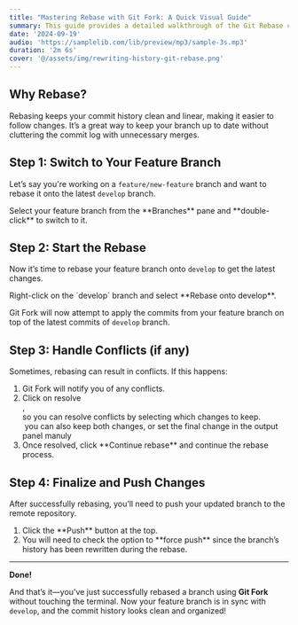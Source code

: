 ```yaml
---
title: "Mastering Rebase with Git Fork: A Quick Visual Guide"
summary: This guide provides a detailed walkthrough of the Git Rebase command using Git Fork, a visual Git client. Rebasing is one of Git’s two key methods for integrating changes between branches, with the other being git merge. While merges create a new commit that ties together branches, rebasing allows you to apply changes from one branch on top of another, effectively rewriting commit history in a cleaner, linear fashion..
date: '2024-09-19'
audio: 'https://samplelib.com/lib/preview/mp3/sample-3s.mp3'
duration: '2m 6s'
cover: '@/assets/img/rewriting-history-git-rebase.png'
---
```



## Why Rebase?

Rebasing keeps your commit history clean and linear, making it easier to follow changes. It’s a great way to keep your branch up to date without cluttering the commit log with unnecessary merges.

## Step 1: Switch to Your Feature Branch

Let’s say you're working on a `feature/new-feature` branch and want to rebase it onto the latest `develop` branch.
<Figcaption src={step1} alt="">Select your feature branch from the **Branches** pane and **double-click** to switch to it.</Figcaption>

## Step 2: Start the Rebase

Now it’s time to rebase your feature branch onto `develop` to get the latest changes.

<Figcaption src={step2} alt="">Right-click on the `develop` branch and select **Rebase onto develop**.</Figcaption>

Git Fork will now attempt to apply the commits from your feature branch on top of the latest commits of `develop` branch.

## Step 3: Handle Conflicts (if any)

Sometimes, rebasing can result in conflicts. If this happens:

1. <Figcaption src={step3} alt="">Git Fork will notify you of any conflicts.</Figcaption>
2. <Figcaption src={step4} alt="">Click on resolve</Figcaption>, <Figcaption src={step5} alt="">so you can resolve conflicts by selecting which changes to keep.<br /> &nbsp;you can also keep both changes, or set the final change in the output panel manuly</Figcaption>
3. <Figcaption src={step6} alt="">Once resolved, click **Continue rebase** and continue the rebase process.</Figcaption>


## Step 4: Finalize and Push Changes

After successfully rebasing, you’ll need to push your updated branch to the remote repository.

1. <Figcaption src={step7} alt="">Click the **Push** button at the top.</Figcaption>
2. <Figcaption src={step8} alt="">You will need to check the option to **force push** since the branch’s history has been rewritten during the rebase.</Figcaption>

---
**Done!**

And that’s it—you’ve just successfully rebased a branch using **Git Fork** without touching the terminal. Now your feature branch is in sync with `develop`, and the commit history looks clean and organized!

